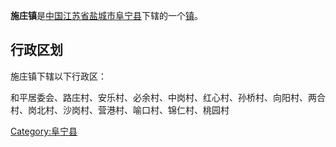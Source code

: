 {{中国乡级行政区
|行政区全称 = 施庄镇
|景观照片文件名 = 
|景观照片描述 = 
|汉语拼音 =
|其他语言 = 
|其他语言名称 = 
|位置图文件名 = 
|位置图描述 = 
|自定义图片=
|上级行政区 = [[江苏省|江苏省]][[盐城市|盐城市]][[阜宁县|阜宁县]]
|行政区类别 = [[行政建制镇|镇]]
|行政区划代码 = 
|行政区划 = 
|村委会 = 
|居委会 = 
|建置时间 = 
|领导职位 = 
|领导名称 = 
|政府驻地 = 
|毗邻 = 
|地理坐标 = 
|总面积 = 
|总人口 = 
|户籍人口 = 
|户籍人口年份 = 
|常住人口 = 
|常住人口年份 = 
|人口密度 = 
|GDP = 
|邮政编码 = 
|电话区号 = 
|官方网站 = 
|网站名称 = 
}}
'''施庄镇'''是[[中华人民共和国|中国]][[江苏省|江苏省]][[盐城市|盐城市]][[阜宁县|阜宁县]]下辖的一个[[行政建制镇|镇]]。

== 行政区划 ==
施庄镇下辖以下行政区：

和平居委会、路庄村、安乐村、必余村、中岗村、红心村、孙桥村、向阳村、两合村、岗北村、沙岗村、营港村、喻口村、锦仁村、桃园村

{{江苏小作品}}
{{阜宁县行政区划}}

[[Category:阜宁县|Category:阜宁县]]